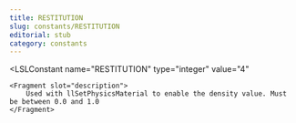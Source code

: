 ```yaml
---
title: RESTITUTION
slug: constants/RESTITUTION
editorial: stub
category: constants
---
```


<LSLConstant
	name="RESTITUTION"
	type="integer"
	value="4"
>
	<Fragment slot="description">
		Used with llSetPhysicsMaterial to enable the density value. Must be between 0.0 and 1.0
	</Fragment>
</LSLConstant>
